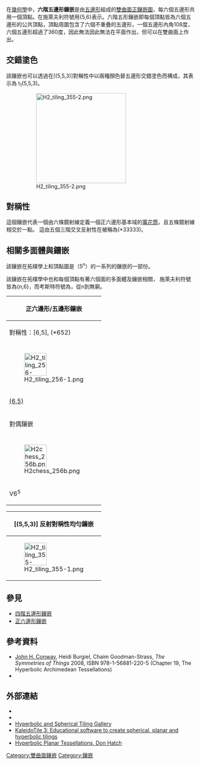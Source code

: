{{Polyhedronbox
| name =  六階五邊形鑲嵌
| imagename =  H2_tiling_256-4.png
| rotating =  H2_tiling_256-4.png
| rinfo = 龐加萊圓盤模型
| Type =  [[雙曲正鑲嵌|雙曲正鑲嵌]]
| Coxeter_diagram =  {{CDD|node|6|node|5|node_1}}
| Vertice_type = 5<sup>6</sup>
| Schläfli =  {5,6}
| Wythoff = 6 | 5 2
| Rotation_group = [6,5]<sup>+</sup>, (652)
| Symmetry_group = [6,5], (*652)
| dual =  [[五階六邊形鑲嵌|五階六邊形鑲嵌]]
| Properties = 
| 3d_image = 
| 3d_image_info = 
| vfigimage = 
| dual_image =  H2_tiling_256-1.png
}}
在[[幾何學|幾何學]]中，'''六階五邊形鑲嵌'''是由[[五邊形|五邊形]]組成的[[雙曲面|雙曲面]][[正鑲嵌圖|正鑲嵌圖]]，每六個五邊形共用一個頂點。在施萊夫利符號用{5,6}表示。六階五形鑲嵌即每個頂點皆為六個五邊形的公共頂點，頂點周圍包含了六個不重疊的五邊形，一個五邊形內角108度，六個五邊形超過了360度，因此無法因此無法在平面作出，但可以在雙曲面上作出。


== 交錯塗色 ==
該鑲嵌也可以透過在[(5,5,3)]對稱性中以兩種顏色替五邊形交錯塗色而構成，其表示為 t<sub>1</sub>(5,5,3)。
:[[File:H2_tiling_355-2.png|240px]]

== 對稱性 ==
這個鑲嵌代表一個由六條鏡射線定義一個正六邊形基本域的[[萬花筒|萬花筒]]，且五條鏡射線相交於一點。 這由五個三階交叉反射性在{{en-link|軌型符號|orbifold notation}}被稱為(*33333)。

== 相關多面體與鑲嵌 ==

該鑲嵌在拓樸學上和頂點圖是（5<sup>n</sup>）的一系列的鑲嵌的一部份。
{{正五邊形鑲嵌}}

該鑲嵌在拓樸學中也和每個頂點有著六個面的多面體及鑲嵌相關， 施萊夫利符號皆為{n,6}，而考斯特符號為{{CDD|node_1|n|node|6|node}}，從n到無窮。
{{六階正鑲嵌}}


{| class="wikitable"
!colspan=12|正六邊形/五邊形鑲嵌
|-
!colspan=7|對稱性：[6,5], (*652)
![6,5]<sup>+</sup>, (652)
![6,5<sup>+</sup>], (5*3)
![1<sup>+</sup>,6,5], (*553)
|- style="text-align:center;"
|{{CDD|node_1|6|node|5|node}}
|{{CDD|node_1|6|node_1|5|node}}
|{{CDD|node|6|node_1|5|node}}
|{{CDD|node|6|node_1|5|node_1}}
|{{CDD|node|6|node|5|node_1}}
|{{CDD|node_1|6|node|5|node_1}}
|{{CDD|node_1|6|node_1|5|node_1}}
|{{CDD|node_h|6|node_h|5|node_h}}
|{{CDD|node|6|node_h|5|node_h}}
|{{CDD|node_h|6|node|5|node}}
|- style="text-align:center;"
|[[File:H2_tiling_256-1.png|60px]]
|[[File:H2_tiling_256-3.png|60px]]
|[[File:H2_tiling_256-2.png|60px]]
|[[File:H2_tiling_256-6.png|60px]]
|[[File:H2_tiling_256-4.png|60px]]
|[[File:H2_tiling_256-5.png|60px]]
|[[File:H2_tiling_256-7.png|60px]]
|[[File:Uniform_tiling_65-snub.png|60px]]
|<!-- 檔案不存在 [[File:Uniform_tiling_652-h12.png|60px]] -->
|[[File:H2_tiling_355-1.png|60px]]
|- style="text-align:center;"
|[[五階六邊形鑲嵌|{6,5}]]
|[[截角五階六邊形鑲嵌|t{6,5}]]
|r{6,5}
|[[截角六階五邊形鑲嵌|2t{6,5}=t{5,6}]]
|2r{6,5}={5,6}
|rr{6,5}
|tr{6,5}
|sr{6,5}
|s{5,6}
|h{6,5}
|-
!colspan=11|對偶鑲嵌
|- style="text-align:center;"
|{{CDD|node_f1|6|node|5|node}}
|{{CDD|node_f1|6|node_f1|5|node}}
|{{CDD|node|6|node_f1|5|node}}
|{{CDD|node|6|node_f1|5|node_f1}}
|{{CDD|node|6|node|5|node_f1}}
|{{CDD|node_f1|6|node|5|node_f1}}
|{{CDD|node_f1|6|node_f1|5|node_f1}}
|{{CDD|node_fh|6|node_fh|5|node_fh}}
|{{CDD|node|6|node_fh|5|node_fh}}
|{{CDD|node_fh|6|node|5|node}}
|- style="text-align:center;"
|[[File:H2chess_256b.png|60px]]
|[[File:Order-6_pentakis_pentagonal_tiling.png|60px]]
|[[File:Order-6-5_quasiregular_rhombic_tiling.png|60px]]
|[[File:H2chess_256e.png|60px]]
|[[File:H2_tiling_256-1.png|60px]]
|[[File:Deltoidal_pentahexagonal_tiling.png|60px]]
|[[File:H2checkers_256.png|60px]]
|<!-- 檔案不存在 [[File:Order-6-5_floret_hexagonal_tiling.png|60px]] -->
|
|
|- style="text-align:center;"
|V6<sup>5</sup>
|V5.12.12
|V5.6.5.6
|V6.10.10
|V5<sup>6</sup>
|V4.5.4.6
|V4.10.12
|V3.3.5.3.6
|V3.3.3.5.3.5
|V(3.5)<sup>5</sup>
|}

{| class="wikitable"
! [(5,5,3)] 反射對稱性均勻鑲嵌
|-
|[[File:H2_tiling_355-1.png|60px]]
|[[File:H2_tiling_355-2.png|60px]]
|[[File:H2_tiling_355-3.png|60px]]
|[[File:H2_tiling_355-4.png|60px]]
|[[File:H2_tiling_355-5.png|60px]]
|[[File:H2_tiling_355-6.png|60px]]
|[[File:H2_tiling_355-7.png|60px]]
|}

==參見==
{{Commonscat|Order-six pentagonal  tiling}}
*[[四階五邊形鑲嵌|四階五邊形鑲嵌]]
*[[正六邊形鑲嵌|正六邊形鑲嵌]]
==參考資料==
* [[John_Horton_Conway|John H. Conway]], Heidi Burgiel, Chaim Goodman-Strass, ''The Symmetries of Things'' 2008, ISBN 978-1-56881-220-5 (Chapter 19, The Hyperbolic Archimedean Tessellations)
* {{Cite book|title=The Beauty of Geometry: Twelve Essays|url=https://archive.org/details/beautyofgeometry0000coxe|year=1999|publisher=Dover Publications|lccn=99035678|isbn=0-486-40919-8|chapter=Chapter 10: Regular honeycombs in hyperbolic space}}
== 外部連結 ==
*{{MathWorld | urlname= HyperbolicTiling | title = Hyperbolic tiling}}
*{{MathWorld | urlname=PoincareHyperbolicDisk | title = Poincaré hyperbolic disk }}
* [http://bork.hampshire.edu/~bernie/hyper/ Hyperbolic and Spherical Tiling Gallery]{{Wayback|url=http://bork.hampshire.edu/~bernie/hyper/ |date=20130324095520 }}
* [http://geometrygames.org/KaleidoTile/index.html KaleidoTile 3: Educational software to create spherical, planar and hyperbolic tilings] {{Wayback|url=http://geometrygames.org/KaleidoTile/index.html |date=20210621190218 }}
* [http://www.plunk.org/~hatch/HyperbolicTesselations Hyperbolic Planar Tessellations, Don Hatch]{{Wayback|url=http://www.plunk.org/~hatch/HyperbolicTesselations |date=20170421011529 }}

{{正多邊形鑲嵌}}

[[Category:雙曲面鑲嵌|Category:雙曲面鑲嵌]]
[[Category:鑲嵌|Category:鑲嵌]]